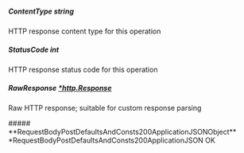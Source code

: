 
##### **ContentType** string
HTTP response content type for this operation

##### **StatusCode** int
HTTP response status code for this operation

##### **RawResponse** [*http.Response](https://pkg.go.dev/net/http#Response)
Raw HTTP response; suitable for custom response parsing

<Collapsible>
    ##### **RequestBodyPostDefaultsAndConsts200ApplicationJSONObject** *RequestBodyPostDefaultsAndConsts200ApplicationJSON
    OK
    <Collapsible.Break/>
    <RequestBodyPostDefaultsAndConsts200ApplicationJSON/>
</Collapsible>

